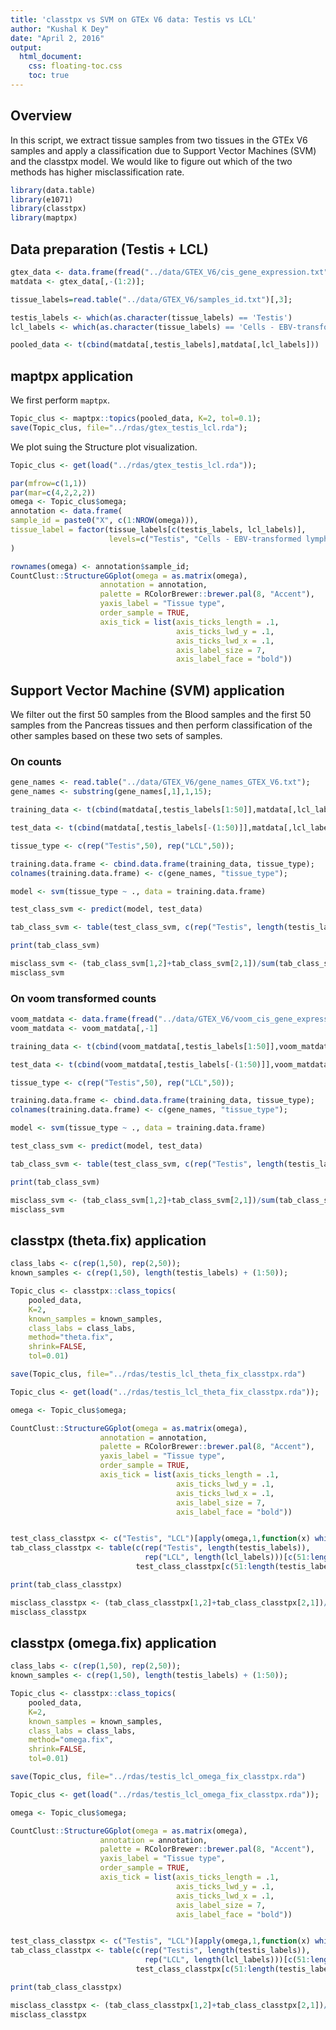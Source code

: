 ```yaml
---
title: 'classtpx vs SVM on GTEx V6 data: Testis vs LCL'
author: "Kushal K Dey"
date: "April 2, 2016"
output: 
  html_document:
    css: floating-toc.css
    toc: true
---
```


## Overview

In this script, we extract tissue samples from two tissues in the GTEx V6 samples and apply a classification due to Support Vector Machines (SVM) and the classtpx model. We would like to figure out which of the two methods has higher misclassification rate.

```r
library(data.table)
library(e1071)
library(classtpx)
library(maptpx)
```

## Data preparation (Testis + LCL)

```r
gtex_data <- data.frame(fread("../data/GTEX_V6/cis_gene_expression.txt"));
matdata <- gtex_data[,-(1:2)];

tissue_labels=read.table("../data/GTEX_V6/samples_id.txt")[,3];

testis_labels <- which(as.character(tissue_labels) == 'Testis')
lcl_labels <- which(as.character(tissue_labels) == 'Cells - EBV-transformed lymphocytes');

pooled_data <- t(cbind(matdata[,testis_labels],matdata[,lcl_labels]))
```

## maptpx application

We first perform `maptpx`.

```r
Topic_clus <- maptpx::topics(pooled_data, K=2, tol=0.1);
save(Topic_clus, file="../rdas/gtex_testis_lcl.rda");
```

We plot suing the Structure plot visualization.

```r
Topic_clus <- get(load("../rdas/gtex_testis_lcl.rda"));

par(mfrow=c(1,1))
par(mar=c(4,2,2,2))
omega <- Topic_clus$omega;
annotation <- data.frame(
sample_id = paste0("X", c(1:NROW(omega))),
tissue_label = factor(tissue_labels[c(testis_labels, lcl_labels)],
                      levels=c("Testis", "Cells - EBV-transformed lymphocytes"))
)

rownames(omega) <- annotation$sample_id;
CountClust::StructureGGplot(omega = as.matrix(omega),
                    annotation = annotation,
                    palette = RColorBrewer::brewer.pal(8, "Accent"),
                    yaxis_label = "Tissue type",
                    order_sample = TRUE,
                    axis_tick = list(axis_ticks_length = .1,
                                     axis_ticks_lwd_y = .1,
                                     axis_ticks_lwd_x = .1,
                                     axis_label_size = 7,
                                     axis_label_face = "bold"))

```

## Support Vector Machine (SVM) application 

We filter out the first $50$ samples from the Blood samples and the first $50$ samples from the Pancreas tissues and then perform classification of the other samples based on these two sets of samples. 

### On counts

```r

gene_names <- read.table("../data/GTEX_V6/gene_names_GTEX_V6.txt");
gene_names <- substring(gene_names[,1],1,15);

training_data <- t(cbind(matdata[,testis_labels[1:50]],matdata[,lcl_labels[1:50]]))

test_data <- t(cbind(matdata[,testis_labels[-(1:50)]],matdata[,lcl_labels[-(1:50)]]))

tissue_type <- c(rep("Testis",50), rep("LCL",50));

training.data.frame <- cbind.data.frame(training_data, tissue_type);
colnames(training.data.frame) <- c(gene_names, "tissue_type");

model <- svm(tissue_type ~ ., data = training.data.frame)

test_class_svm <- predict(model, test_data)

tab_class_svm <- table(test_class_svm, c(rep("Testis", length(testis_labels)-50), rep("LCL", length(lcl_labels)-50)))

print(tab_class_svm)

misclass_svm <- (tab_class_svm[1,2]+tab_class_svm[2,1])/sum(tab_class_svm)
misclass_svm
```

### On voom transformed counts

```r
voom_matdata <- data.frame(fread("../data/GTEX_V6/voom_cis_gene_expression.txt"))
voom_matdata <- voom_matdata[,-1]

training_data <- t(cbind(voom_matdata[,testis_labels[1:50]],voom_matdata[,lcl_labels[1:50]]))

test_data <- t(cbind(voom_matdata[,testis_labels[-(1:50)]],voom_matdata[,lcl_labels[-(1:50)]]))

tissue_type <- c(rep("Testis",50), rep("LCL",50));

training.data.frame <- cbind.data.frame(training_data, tissue_type);
colnames(training.data.frame) <- c(gene_names, "tissue_type");

model <- svm(tissue_type ~ ., data = training.data.frame)

test_class_svm <- predict(model, test_data)

tab_class_svm <- table(test_class_svm, c(rep("Testis", length(testis_labels)-50), rep("LCL", length(lcl_labels)-50)))

print(tab_class_svm)

misclass_svm <- (tab_class_svm[1,2]+tab_class_svm[2,1])/sum(tab_class_svm)
misclass_svm
```


## classtpx (theta.fix) application

```r
class_labs <- c(rep(1,50), rep(2,50));
known_samples <- c(rep(1,50), length(testis_labels) + (1:50));

Topic_clus <- classtpx::class_topics(
    pooled_data, 
    K=2, 
    known_samples = known_samples,
    class_labs = class_labs,
    method="theta.fix",
    shrink=FALSE,
    tol=0.01)

save(Topic_clus, file="../rdas/testis_lcl_theta_fix_classtpx.rda")
```

```r
Topic_clus <- get(load("../rdas/testis_lcl_theta_fix_classtpx.rda"));

omega <- Topic_clus$omega;

CountClust::StructureGGplot(omega = as.matrix(omega),
                    annotation = annotation,
                    palette = RColorBrewer::brewer.pal(8, "Accent"),
                    yaxis_label = "Tissue type",
                    order_sample = TRUE,
                    axis_tick = list(axis_ticks_length = .1,
                                     axis_ticks_lwd_y = .1,
                                     axis_ticks_lwd_x = .1,
                                     axis_label_size = 7,
                                     axis_label_face = "bold"))


test_class_classtpx <- c("Testis", "LCL")[apply(omega,1,function(x) which.max(x))];
tab_class_classtpx <- table(c(rep("Testis", length(testis_labels)), 
                              rep("LCL", length(lcl_labels)))[c(51:length(testis_labels), (length(testis_labels)+51):dim(omega)[1])],
                            test_class_classtpx[c(51:length(testis_labels), (length(testis_labels)+51):dim(omega)[1])]);

print(tab_class_classtpx)

misclass_classtpx <- (tab_class_classtpx[1,2]+tab_class_classtpx[2,1])/sum(tab_class_classtpx)
misclass_classtpx
```

## classtpx (omega.fix) application

```r
class_labs <- c(rep(1,50), rep(2,50));
known_samples <- c(rep(1,50), length(testis_labels) + (1:50));

Topic_clus <- classtpx::class_topics(
    pooled_data, 
    K=2, 
    known_samples = known_samples,
    class_labs = class_labs,
    method="omega.fix",
    shrink=FALSE,
    tol=0.01)

save(Topic_clus, file="../rdas/testis_lcl_omega_fix_classtpx.rda")
```

```r
Topic_clus <- get(load("../rdas/testis_lcl_omega_fix_classtpx.rda"));

omega <- Topic_clus$omega;

CountClust::StructureGGplot(omega = as.matrix(omega),
                    annotation = annotation,
                    palette = RColorBrewer::brewer.pal(8, "Accent"),
                    yaxis_label = "Tissue type",
                    order_sample = TRUE,
                    axis_tick = list(axis_ticks_length = .1,
                                     axis_ticks_lwd_y = .1,
                                     axis_ticks_lwd_x = .1,
                                     axis_label_size = 7,
                                     axis_label_face = "bold"))


test_class_classtpx <- c("Testis", "LCL")[apply(omega,1,function(x) which.max(x))];
tab_class_classtpx <- table(c(rep("Testis", length(testis_labels)), 
                              rep("LCL", length(lcl_labels)))[c(51:length(testis_labels), (length(testis_labels)+51):dim(omega)[1])],
                            test_class_classtpx[c(51:length(testis_labels), (length(testis_labels)+51):dim(omega)[1])]);

print(tab_class_classtpx)

misclass_classtpx <- (tab_class_classtpx[1,2]+tab_class_classtpx[2,1])/sum(tab_class_classtpx)
misclass_classtpx
```
